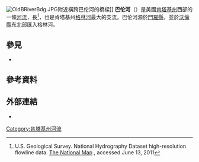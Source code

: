 [[Image:OldBRiverBdg.JPG|thumb]]附近橫跨巴伦河的橋樑]]
'''巴伦河'''（{{lang-en|Barren River}}）是美國[[肯塔基州|肯塔基州]]西部的一條[[河流|河流]]，長{{convert|135|mi|km|adj=mid|}}<ref name=NHD>U.S. Geological Survey. National Hydrography Dataset high-resolution flowline data. [http://viewer.nationalmap.gov/viewer/ The National Map]  {{webarchive|url=https://www.webcitation.org/66gupqQDM?url=http://viewer.nationalmap.gov/viewer/ |date=2012-04-05 }}, accessed June 13, 2011</ref>，也是肯塔基州[[格林河_(肯塔基州)|格林河]]最大的支流。巴伦河源於[[門羅縣_(肯塔基州)|門羅縣]]，並於[[沃倫縣_(肯塔基州)|沃倫縣]]东北部匯入格林河。

==參見==
*{{tsl|en|List of Kentucky rivers|肯塔基州河流列表}}

==參考資料==
{{Reflist}}

==外部連結==
*{{GNIS|517526|Barren River}}

{{coord|37|10|49|N|86|37|23|W|display=title}}
{{normdaten}}
[[Category:肯塔基州河流|Category:肯塔基州河流]]
{{Kentucky-stub}}
